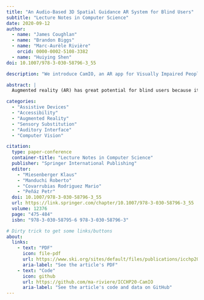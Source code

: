 ```yaml
---
title: "An Audio-Based 3D Spatial Guidance AR System for Blind Users"
subtitle: "Lecture Notes in Computer Science"
date: 2020-09-12
author:
  - name: "James Coughlan"
  - name: "Brandon Biggs"
  - name: "Marc-Aurèle Rivière"
    orcid: 0000-0002-5108-3382
  - name: "Huiying Shen"
doi: 10.1007/978-3-030-58796-3_55

description: "We introduce CamIO, an AR app for Visually Impaired People (VIP) to reach objects in their immediate environment through real-time 3D audio guidance"

abstract: |
  Augmented reality (AR) has great potential for blind users because it enables a range of applications that provide audio information about specific locations or directions in the user’s environment. For instance, the [CamIO](/content/projects/CamIO) (“Camera Input-Output”) AR app makes physical objects (such as documents, maps, devices and 3D models) accessible to blind and visually impaired persons by providing real-time audio feedback in response to the location on an object that the user is touching (using an inexpensive stylus). An important feature needed by blind users of AR apps such as CamIO is a 3D spatial guidance feature that provides real-time audio feedback to help the user find a desired location on an object. We have devised a simple audio interface to provide verbal guidance towards a target of interest in 3D. The experiment we report with blind participants using this guidance interface demonstrates the feasibility of the approach and its benefit for helping users find locations of interest.

categories:
  - "Assistive Devices"
  - "Accessibility"
  - "Augmented Reality"
  - "Sensory Substitution"
  - "Auditory Interface"
  - "Computer Vision"

citation:
  type: paper-conference
  container-title: "Lecture Notes in Computer Science"
  publisher: "Springer International Publishing"
  editor:
    - "Miesenberger Klaus"
    - "Manduchi Roberto"
    - "Covarrubias Rodriguez Mario"
    - "Peňáz Petr"
  doi: 10.1007/978-3-030-58796-3_55
  url: https://link.springer.com/chapter/10.1007/978-3-030-58796-3_55
  volume: 12376
  page: "475-484"
  isbn: "978-3-030-58795-6 978-3-030-58796-3"

# Dirty trick to get some links/buttons
about:
  links:
    - text: "PDF"
      icon: file-pdf
      url: https://www.ski.org/sites/default/files/publications/icchp20_camio_preprint.pdf
      aria-label: "See the article's PDF"
    - text: "Code"
      icon: github
      url: https://github.com/ma-riviere/ICCHP20-CamIO
      aria-label: "See the article's code and data on GitHub"
---
```

